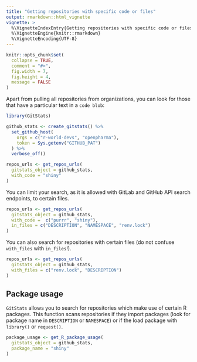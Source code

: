 ```yaml
---
title: "Getting repositories with specific code or files"
output: rmarkdown::html_vignette
vignette: >
  %\VignetteIndexEntry{Getting repositories with specific code or files}
  %\VignetteEngine{knitr::rmarkdown}
  %\VignetteEncoding{UTF-8}
---
```


```r
knitr::opts_chunk$set(
  collapse = TRUE,
  comment = "#>",
  fig.width = 7,
  fig.height = 4,
  message = FALSE
)
```

Apart from pulling all repositories from organizations, you can look for those that have a particular text in a `code blob`:

```r
library(GitStats)

github_stats <- create_gitstats() %>%
  set_github_host(
    orgs = c("r-world-devs", "openpharma"),
    token = Sys.getenv("GITHUB_PAT")
  ) %>%
  verbose_off()

repos_urls <- get_repos_urls(
  gitstats_object = github_stats,
  with_code = "shiny"
)
```

You can limit your search, as it is allowed with GitLab and GitHub API search endpoints, to certain files.

```r
repos_urls <- get_repos_urls(
  gitstats_object = github_stats,
  with_code =  c("purrr", "shiny"),
  in_files = c("DESCRIPTION", "NAMESPACE", "renv.lock")
)
```

You can also search for repositories with certain files (do not confuse `with_files` with `in_files`!).

```r
repos_urls <- get_repos_urls(
  gitstats_object = github_stats,
  with_files = c("renv.lock", "DESCRIPTION")
)
```

## Package usage

`GitStats` allows you to search for repositories which make use of certain R packages. This function scans repositories if they import packages (look for package name in `DESCRIPTION` or `NAMESPACE`) or if the load package with `library()` or `request()`.

```r
package_usage <- get_R_package_usage(
  gitstats_object = github_stats,
  package_name = "shiny"
)
```
